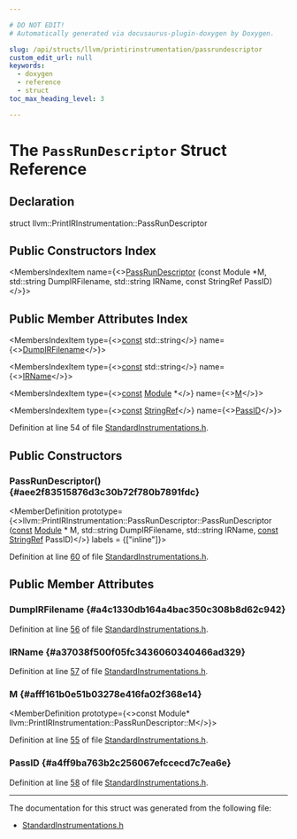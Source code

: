 ```yaml
---

# DO NOT EDIT!
# Automatically generated via docusaurus-plugin-doxygen by Doxygen.

slug: /api/structs/llvm/printirinstrumentation/passrundescriptor
custom_edit_url: null
keywords:
  - doxygen
  - reference
  - struct
toc_max_heading_level: 3

---
```





# The `PassRunDescriptor` Struct Reference

<DoxygenPage pluginConfig={pluginConfig}>



## Declaration

<CodeBlock>struct llvm::PrintIRInstrumentation::PassRunDescriptor</CodeBlock>

## Public Constructors Index

<MembersIndex>

<MembersIndexItem
  name={<><a href="#aee2f83515876d3c30b72f780b7891fdc">PassRunDescriptor</a> (const Module &#42;M, std::string DumpIRFilename, std::string IRName, const StringRef PassID)</>}>
</MembersIndexItem>

</MembersIndex>

## Public Member Attributes Index

<MembersIndex>

<MembersIndexItem
  type={<><a href="/docs/api/files/lib/lib/target/lib/target/aarch64/aarch64promoteconstant-cpp/#a90f8350fecae261c25be85d38b451bff">const</a> std::string</>}
  name={<><a href="#a4c1330db164a4bac350c308b8d62c942">DumpIRFilename</a></>}>
</MembersIndexItem>

<MembersIndexItem
  type={<><a href="/docs/api/files/lib/lib/target/lib/target/aarch64/aarch64promoteconstant-cpp/#a90f8350fecae261c25be85d38b451bff">const</a> std::string</>}
  name={<><a href="#a37038f500f05fc3436060340466ad329">IRName</a></>}>
</MembersIndexItem>

<MembersIndexItem
  type={<><a href="/docs/api/files/lib/lib/target/lib/target/aarch64/aarch64promoteconstant-cpp/#a90f8350fecae261c25be85d38b451bff">const</a> <a href="/docs/api/classes/llvm/module">Module</a> &#42;</>}
  name={<><a href="#afff161b0e51b03278e416fa02f368e14">M</a></>}>
</MembersIndexItem>

<MembersIndexItem
  type={<><a href="/docs/api/files/lib/lib/target/lib/target/aarch64/aarch64promoteconstant-cpp/#a90f8350fecae261c25be85d38b451bff">const</a> <a href="/docs/api/classes/llvm/stringref">StringRef</a></>}
  name={<><a href="#a4ff9ba763b2c256067efccecd7c7ea6e">PassID</a></>}>
</MembersIndexItem>

</MembersIndex>


Definition at line 54 of file <a href="/docs/api/files/include/include/llvm/include/llvm/passes/standardinstrumentations-h">StandardInstrumentations.h</a>.

<SectionDefinition>

## Public Constructors

### PassRunDescriptor() {#aee2f83515876d3c30b72f780b7891fdc}

<MemberDefinition
  prototype={<>llvm::PrintIRInstrumentation::PassRunDescriptor::PassRunDescriptor (<a href="/docs/api/files/lib/lib/target/lib/target/aarch64/aarch64promoteconstant-cpp/#a90f8350fecae261c25be85d38b451bff">const</a> <a href="/docs/api/classes/llvm/module">Module</a> &#42; M, std::string DumpIRFilename, std::string IRName, <a href="/docs/api/files/lib/lib/target/lib/target/aarch64/aarch64promoteconstant-cpp/#a90f8350fecae261c25be85d38b451bff">const</a> <a href="/docs/api/classes/llvm/stringref">StringRef</a> PassID)</>}
  labels = {["inline"]}>

Definition at line <a href="/docs/api/files/include/include/llvm/include/llvm/passes/standardinstrumentations-h/#l00060">60</a> of file <a href="/docs/api/files/include/include/llvm/include/llvm/passes/standardinstrumentations-h">StandardInstrumentations.h</a>.
</MemberDefinition>

</SectionDefinition>

<SectionDefinition>

## Public Member Attributes

### DumpIRFilename {#a4c1330db164a4bac350c308b8d62c942}

<MemberDefinition
  prototype="const std::string llvm::PrintIRInstrumentation::PassRunDescriptor::DumpIRFilename">

Definition at line <a href="/docs/api/files/include/include/llvm/include/llvm/passes/standardinstrumentations-h/#l00056">56</a> of file <a href="/docs/api/files/include/include/llvm/include/llvm/passes/standardinstrumentations-h">StandardInstrumentations.h</a>.
</MemberDefinition>

### IRName {#a37038f500f05fc3436060340466ad329}

<MemberDefinition
  prototype="const std::string llvm::PrintIRInstrumentation::PassRunDescriptor::IRName">

Definition at line <a href="/docs/api/files/include/include/llvm/include/llvm/passes/standardinstrumentations-h/#l00057">57</a> of file <a href="/docs/api/files/include/include/llvm/include/llvm/passes/standardinstrumentations-h">StandardInstrumentations.h</a>.
</MemberDefinition>

### M {#afff161b0e51b03278e416fa02f368e14}

<MemberDefinition
  prototype={<>const Module&#42; llvm::PrintIRInstrumentation::PassRunDescriptor::M</>}>

Definition at line <a href="/docs/api/files/include/include/llvm/include/llvm/passes/standardinstrumentations-h/#l00055">55</a> of file <a href="/docs/api/files/include/include/llvm/include/llvm/passes/standardinstrumentations-h">StandardInstrumentations.h</a>.
</MemberDefinition>

### PassID {#a4ff9ba763b2c256067efccecd7c7ea6e}

<MemberDefinition
  prototype="const StringRef llvm::PrintIRInstrumentation::PassRunDescriptor::PassID">

Definition at line <a href="/docs/api/files/include/include/llvm/include/llvm/passes/standardinstrumentations-h/#l00058">58</a> of file <a href="/docs/api/files/include/include/llvm/include/llvm/passes/standardinstrumentations-h">StandardInstrumentations.h</a>.
</MemberDefinition>

</SectionDefinition>

<hr/>

The documentation for this struct was generated from the following file:

<ul>
<li><a href="/docs/api/files/include/include/llvm/include/llvm/passes/standardinstrumentations-h">StandardInstrumentations.h</a></li>
</ul>

</DoxygenPage>
